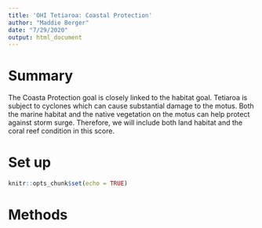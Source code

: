 ```yaml
---
title: 'OHI Tetiaroa: Coastal Protection'
author: "Maddie Berger"
date: "7/29/2020"
output: html_document
---
```


# Summary

The Coasta Protection goal is closely linked to the habitat goal. Tetiaroa is subject to cyclones which can cause substantial damage to the motus. Both the marine habitat and the native vegetation on the motus can help protect against storm surge. Therefore, we will include both land habitat and the coral reef condition in this score. 


# Set up

```r
knitr::opts_chunk$set(echo = TRUE)
```


# Methods